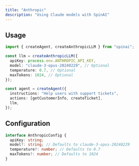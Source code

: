 ```yaml
---
title: "Anthropic"
description: "Using Claude models with SpinAI"
---
```


## Usage

```typescript
import { createAgent, createAnthropicLLM } from "spinai";

const llm = createAnthropicLLM({
  apiKey: process.env.ANTHROPIC_API_KEY,
  model: "claude-3-opus-20240229", // Optional
  temperature: 0.7, // Optional
  maxTokens: 1024, // Optional
});

const agent = createAgent({
  instructions: "Help users with support tickets",
  actions: [getCustomerInfo, createTicket],
  llm,
});
```

## Configuration

```typescript
interface AnthropicConfig {
  apiKey: string;
  model?: string; // Defaults to claude-3-opus-20240229
  temperature?: number; // Defaults to 0.7
  maxTokens?: number; // Defaults to 1024
}
```
